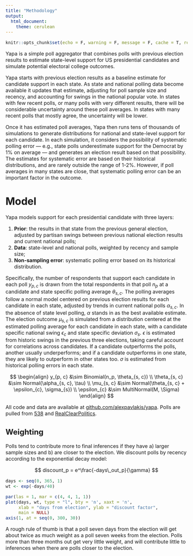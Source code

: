 ```yaml
---
title: "Methodology"
output: 
  html_document:
    theme: cerulean
---
```


<style type="text/css">
body { 
  font-size: 16px;
}
</style>


```r
knitr::opts_chunk$set(echo = F, warning = F, message = F, cache = T, resuts = F, fig.align = 'center')
```


Yapa is a simple poll aggregator that combines polls with previous election results to estimate  state-level support for US presidential candidates and simulate potential electoral college outcomes.

Yapa starts with previous election results as a baseline estimate for candidate support in each state.  As state and national polling data become available it updates that estimate, adjusting for poll sample size and recency, and accounting for swings in the national popular vote.  In states with few recent polls, or many polls with very different results, there will be considerable uncertainty around these poll averages.  In states with many recent polls that mostly agree, the uncertainty will be lower.

Once it has estimated poll averages, Yapa then runs tens of thousands of simulations to generate distributions for national and state-level support for each candidate.  In each simulation, it considers the possibility of systematic polling error — e.g., state polls underestimate support for the Democrat by 1% on average — and generates an election result based on that possibility.  The estimates for systematic error are based on their historical distributions, and are rarely outside the range of 1-2%.  However, if poll averages in many states are close, that systematic polling error can be an important factor in the outcome. 

# Model

Yapa models support for each presidential candidate with three layers:

1) **Prior**: the results in that state from the previous general election, adjusted by partisan swings between previous national election results and current national polls;
2) **Data**: state-level and national polls, weighted by recency and sample size;
3) **Non-sampling error**: systematic polling error based on its historical distribution.

Specifically, the number of respondents that support each candidate in each poll $y_{p, c}$ is drawn from the total respondents in that poll $n_p$ at a candidate and state specific polling average $\theta_{s, c}$.  The polling averages follow a normal model centered on previous election results for each candidate in each state, adjusted by trends in current national polls $\alpha_{s, c}$.  In the absence of state level polling, $\alpha$ stands in as the best available estimate. The election outcome $\mu_{s, c}$ is simulated from a distribution centered at the estimated polling average for each candidate in each state, with a candidate specific national swing $\epsilon_{c}$ and state specific deviation $\sigma_{s}$.  $\epsilon$ is estimated from historic swings in the previous three elections, taking careful account for correlations across candidates.  If a candidate outperforms the polls, another usually underperforms; and if a candidate outperforms in one state, they are likely to outperform in other states too. $\sigma$ is estimated from historical polling errors in each state.

$$
\begin{align}
y_{p, c} &\sim Binomial(n_p, \theta_{s, c}) \\
\theta_{s, c} &\sim Normal(\alpha_{s, c}, \tau) \\
\mu_{s, c} &\sim Normal(\theta_{s, c} + \epsilon_{c}, \sigma_{s}) \\
\epsilon_{c} &\sim MultiNormal(M, \Sigma) 
\end{align}
$$

All code and data are available at [github.com/alexpavlakis/yapa](https://github.com/alexpavlakis/yapa).  Polls are pulled from [538](https://projects.fivethirtyeight.com/polls) and [RealClearPolitics](https://www.realclearpolitics.com/epolls/latest_polls/).

## Weighting 

Polls tend to contribute more to final inferences if they have a) larger sample sizes and b) are closer to the election. We discount polls by recency according to the exponential decay model:

$$
discount_p = e^\frac{-days\_out_p}{\gamma}
$$

```r
days <- seq(0, 365, 1)
wt <- exp(-days/40)

par(las = 1, mar = c(4, 4, 1, 1))
plot(days, wt, type = "l", bty = 'n', xaxt = 'n',
     xlab = "days from election", ylab = "discount factor",
     main = NULL)
axis(1, at = seq(0, 300, 30))
```

A rough rule of thumb is that a poll seven days from the election will get about twice as much weight as a poll seven weeks from the election.  Polls more than three months out get very little weight, and will contribute little to inferences when there are polls closer to the election.

